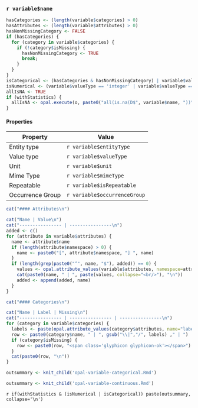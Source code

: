 ### `r variable$name`

```r
hasCategories <- (length(variable$categories) > 0)
hasAttributes <- (length(variable$attributes) > 0)
hasNonMissingCategory <- FALSE
if (hasCategories) {
  for (category in variable$categories) {
    if (!category$isMissing) {
      hasNonMissingCategory <- TRUE      
      break;
    }
  }
}
isCategorical <- (hasCategories & hasNonMissingCategory) | variable$valueType == 'boolean'
isNumerical <- (variable$valueType == 'integer' | variable$valueType == 'decimal') & !isCategorical
allIsNA <- TRUE
if (withStatistics) {
  allIsNA <- opal.execute(o, paste0("all(is.na(D$", variable$name, "))"))
}
```

#### Properties

Property         | Value  
---------------- | ----------------
Entity type      | `r variable$entityType`
Value type       | `r variable$valueType`
Unit             | `r variable$unit`
Mime Type        | `r variable$mimeType`
Repeatable       | `r variable$isRepeatable`
Occurrence Group | `r variable$occurrenceGroup`


```r
cat("#### Attributes\n")
```

```r
cat("Name | Value\n")
cat("---------------- | ----------------\n")
added <- c()
for (attribute in variable$attributes) {
  name <- attribute$name
  if (length(attribute$namespace) > 0) {
    name <- paste0("[", attribute$namespace, "] ", name)
  }
  if (length(grep(paste0("^", name, "$"), added)) == 0) {
    values <- opal.attribute_values(variable$attributes, namespace=attribute$namespace, name=attribute$name)
    cat(paste0(name, " | ", paste(values, collapse="<br/>"), "\n"))
    added <- append(added, name)
  }
}
```


```r
cat("#### Categories\n")
```

```r
cat("Name | Label | Missing\n")
cat("---------------- | ---------------- | ----------------\n")
for (category in variable$categories) {
  labels <- paste(opal.attribute_values(category$attributes, name="label"), collapse="<br/>")
  row <- paste0(category$name, " | ", gsub("\\|","/", labels) ," | ")
  if (category$isMissing) {
    row <- paste0(row, "<span class='glyphicon glyphicon-ok'></span>")
  }
  cat(paste0(row, "\n"))
}
```

```r
outsummary <- knit_child('opal-variable-categorical.Rmd')
```

```r
outsummary <- knit_child('opal-variable-continuous.Rmd')
```

`r if(withStatistics & (isNumerical | isCategorical)) paste(outsummary, collapse='\n')`